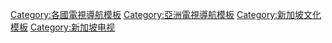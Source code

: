 [[Category:各國電視導航模板|Category:各國電視導航模板]]
[[Category:亞洲電視導航模板|Category:亞洲電視導航模板]]
[[Category:新加坡文化模板|Category:新加坡文化模板]]
[[Category:新加坡电视|Category:新加坡电视]]